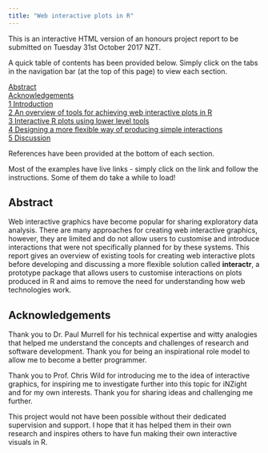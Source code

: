 ```yaml
---
title: "Web interactive plots in R"
---
```


This is an interactive HTML version of an honours project report to be submitted
on Tuesday 31st October 2017 NZT.

A quick table of contents has been provided below.
Simply click on the tabs in the navigation bar (at the top of this page) to view
each section.

[Abstract](#abstract)  <br>
[Acknowledgements](#acknowledgements)  <br>
[1 Introduction](chapter1.html) <br>
[2 An overview of tools for achieving web interactive plots in R](chapter2.html)  <br>
[3 Interactive R plots using lower level tools](chapter3.html)  <br>
[4 Designing a more flexible way of producing simple interactions](chapter4.html) <br>
[5 Discussion](chapter5.html) <br>

References have been provided at the bottom of each section.

Most of the examples have live links - simply click on the link and follow
the instructions. Some of them do take a while to load!

## Abstract {#abstract}

Web interactive graphics have become popular for sharing exploratory data
analysis. There are many approaches for creating web interactive
graphics, however, they are limited and do not allow users to customise and introduce
interactions that were not specifically planned for by these systems.
This report gives an overview of existing tools for creating web interactive
plots before developing and discussing a more flexible solution called **interactr**,
a prototype package that allows users to customise interactions on plots produced
in R and aims to remove the need for understanding how web technologies work.

## Acknowledgements {#acknowledgements}

Thank you to Dr. Paul Murrell for his technical expertise and witty analogies
that helped me understand the concepts and challenges of research and software
development. Thank you for being an inspirational role model to allow me to become
 a better programmer.

Thank you to Prof. Chris Wild for introducing me to the idea of interactive
graphics, for inspiring me to investigate further into this topic for iNZight
and for my own interests. Thank you for sharing ideas and challenging me further.

This project would not have been possible without their dedicated supervision
and support. I hope that it has helped them in their own research and inspires others
to have fun making their own interactive visuals in R.

